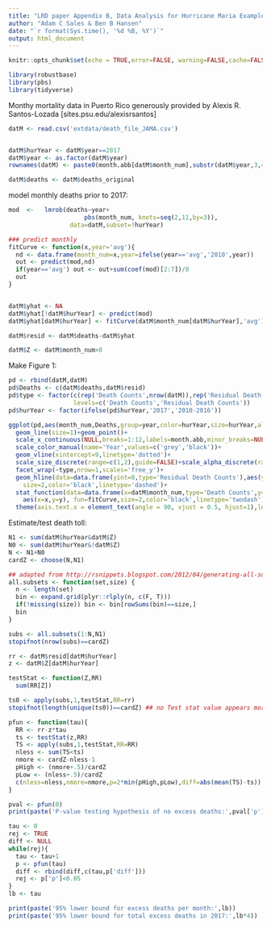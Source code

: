 ```yaml
---
title: "LRD paper Appendix B, Data Analysis for Hurricane Maria Example"
author: "Adam C Sales & Ben B Hansen"
date: "`r format(Sys.time(), '%d %B, %Y')`"
output: html_document
---
```


```r
knitr::opts_chunk$set(echo = TRUE,error=FALSE, warning=FALSE,cache=FALSE,message=FALSE)

library(robustbase)
library(pbs)
library(tidyverse)
```

Monthy mortality data in Puerto Rico generously provided by Alexis
R. Santos-Lozada [sites.psu.edu/alexisrsantos]
```r

datM <- read.csv('extdata/death_file_JAMA.csv')


datM$hurYear <- datM$year==2017
datM$year <- as.factor(datM$year)
rownames(datM) <- paste0(month.abb[datM$month_num],substr(datM$year,3,4))

datM$deaths <- datM$deaths_original
```

model monthly deaths prior to 2017:
```r
mod  <-   lmrob(deaths~year+
                     pbs(month_num, knots=seq(2,11,by=3)),
                 data=datM,subset=!hurYear)

### predict monthly
fitCurve <- function(x,year='avg'){
  nd <- data.frame(month_num=x,year=ifelse(year=='avg','2010',year))
  out <- predict(mod,nd)
  if(year=='avg') out <- out+sum(coef(mod)[2:7])/8
  out
}


datM$yhat <- NA
datM$yhat[!datM$hurYear] <- predict(mod)
datM$yhat[datM$hurYear] <- fitCurve(datM$month_num[datM$hurYear],'avg')

datM$resid <- datM$deaths-datM$yhat

datM$Z <- datM$month_num>8
```

Make Figure 1:
```r
pd <- rbind(datM,datM)
pd$Deaths <- c(datM$deaths,datM$resid)
pd$type <- factor(c(rep('Death Counts',nrow(datM)),rep('Residual Death Counts',nrow(datM))),
                  levels=c('Death Counts','Residual Death Counts'))
pd$hurYear <- factor(ifelse(pd$hurYear,'2017','2010-2016'))

ggplot(pd,aes(month_num,Deaths,group=year,color=hurYear,size=hurYear,alpha=hurYear))+
  geom_line(size=1)+geom_point()+
  scale_x_continuous(NULL,breaks=1:12,labels=month.abb,minor_breaks=NULL)+ylab(NULL)+
  scale_color_manual(name='Year',values=c('grey','black'))+
  geom_vline(xintercept=9,linetype='dotted')+
  scale_size_discrete(range=c(1,2),guide=FALSE)+scale_alpha_discrete(range=c(.9,1),guide=FALSE)+
  facet_wrap(~type,nrow=1,scales='free_y')+
  geom_hline(data=data.frame(yint=0,type='Residual Death Counts'),aes(yintercept=yint),
    size=2,color='black',linetype='dashed')+
  stat_function(data=data.frame(x=datM$month_num,type='Death Counts',y=datM$deaths,year='avg',hurYear=TRUE),
    aes(x=x,y=y), fun=fitCurve,size=2,color='black',linetype='twodash')+
  theme(axis.text.x = element_text(angle = 90, vjust = 0.5, hjust=1),legend.pos='top')
```

Estimate/test death toll:
```r
N1 <- sum(datM$hurYear&datM$Z)
N0 <- sum(datM$hurYear&!datM$Z)
N <- N1+N0
cardZ <- choose(N,N1)

## adapted from http://rsnippets.blogspot.com/2012/04/generating-all-subsets-of-set.html
all.subsets <- function(set,size) {
  n <- length(set)
  bin <- expand.grid(plyr::rlply(n, c(F, T)))
  if(!missing(size)) bin <- bin[rowSums(bin)==size,]
  bin
}

subs <- all.subsets(1:N,N1)
stopifnot(nrow(subs)==cardZ)

rr <- datM$resid[datM$hurYear]
z <- datM$Z[datM$hurYear]

testStat <- function(Z,RR)
  sum(RR[Z])

ts0 <- apply(subs,1,testStat,RR=rr)
stopifnot(length(unique(ts0))==cardZ) ## no Test stat value appears more than once; simplifying

pfun <- function(tau){
  RR <- rr-z*tau
  ts <- testStat(z,RR)
  TS <- apply(subs,1,testStat,RR=RR)
  nless <- sum(TS<ts)
  nmore <- cardZ-nless-1
  pHigh <- (nmore+.5)/cardZ
  pLow <- (nless+.5)/cardZ
  c(nless=nless,nmore=nmore,p=2*min(pHigh,pLow),diff=abs(mean(TS)-ts))
}

pval <- pfun(0)
print(paste('P-value testing hypothesis of no excess deaths:',pval['p']))

tau <- 0
rej <- TRUE
diff <- NULL
while(rej){
  tau <- tau+1
  p <- pfun(tau)
  diff <- rbind(diff,c(tau,p['diff']))
  rej <- p['p']<0.05
}
lb <- tau

print(paste('95% lower bound for excess deaths per month:',lb))
print(paste('95% lower bound for total excess deaths in 2017:',lb*4))

```
